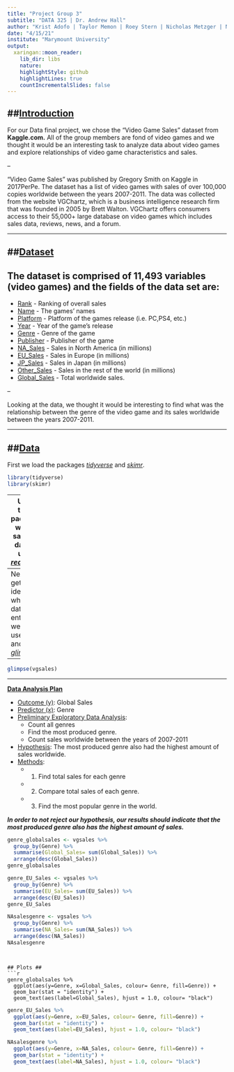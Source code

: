 ```yaml
---
title: "Project Group 3"
subtitle: "DATA 325 | Dr. Andrew Hall"
author: "Krist Adofo | Taylor Memon | Roey Stern | Nicholas Metzger | Nicholas McKenna"
date: "4/15/21"
institute: "Marymount University"
output:
  xaringan::moon_reader:
    lib_dir: libs
    nature:
    highlightStyle: github
    highlightLines: true
    countIncrementalSlides: false
---
```

##**<u>Introduction</u>**
--

For our Data final project, we chose the “Video Game Sales” dataset from **Kaggle.com.** All of the group members are fond of video games and we thought it would be an interesting task to analyze data about video games and explore relationships of video game characteristics and sales.

--

“Video Game Sales” was published by Gregory Smith on Kaggle in 2017PerPe. The dataset has a list of video games with sales of over 100,000 copies worldwide between the years 2007-2011. The data was collected from the website VGChartz, which is a business intelligence research firm that was founded in 2005 by Brett Walton. VGChartz offers consumers access to their 55,000+ large database on video games which includes sales data, reviews, news, and a forum. 

---

##<u>Dataset</u>
--

The dataset is comprised of 11,493 variables (video games) and the fields of the data set are: 
--

* <u>Rank</u> - Ranking of overall sales
* <u>Name</u> - The games' names
* <u>Platform</u> - Platform of the games release (i.e. PC,PS4, etc.)
* <u>Year</u> - Year of the game's release
* <u>Genre</u> - Genre of the game
* <u>Publisher</u> - Publisher of the game
* <u>NA_Sales</u> - Sales in North America (in millions)
* <u>EU_Sales</u> - Sales in Europe (in millions)
* <u>JP_Sales</u> - Sales in Japan (in millions)
* <u>Other_Sales</u> - Sales in the rest of the world (in millions)
* <u>Global_Sales</u> - Total worldwide sales.

--

Looking at the data, we thought it would be interesting to find what was the relationship between the genre of the video game and its sales worldwide between the years 2007-2011.

---

##<u>Data</u> 
--

First we load the packages *<u>tidyverse</u>* and *<u>skimr</u>*. 

```r
library(tidyverse)
library(skimr)
```
--
Using these packages we can save the dataset using *<u>read_csv</u>*.

```r
vgsales <- read_csv ("https://raw.githubusercontent.com/MU-DATA325/Group3/main/data/vgsales.csv")
```
---
Next, to get an idea of what the dataset entails, we will use *<u>skim</u>* and *<u>glimpse</u>*.
```r
skim(vgsales) 
```
---
```r
glimpse(vgsales)
```

---
**<u>Data Analysis Plan</u>**

* <u>Outcome (y)</u>: Global Sales
* <u>Predictor (x)</u>: Genre
* <u>Preliminary Exploratory Data Analysis</u>: 
  + Count all genres
  + Find the most produced genre.
  + Count sales worldwide between the years of 2007-2011
* <u>Hypothesis</u>: The most produced genre also had the highest amount of sales worldwide. 
* <u>Methods</u>: 
  + 1. Find total sales for each genre 
  + 2. Compare total sales of each genre. 
  + 3. Find the most popular genre in the world. 

***In order to not reject our hypothesis, our results should indicate that the most produced genre also has the highest amount of sales.***

```r
genre_globalsales <- vgsales %>% 
  group_by(Genre) %>% 
  summarise(Global_Sales= sum(Global_Sales)) %>%
  arrange(desc(Global_Sales))
genre_globalsales
```
```r
genre_EU_Sales <- vgsales %>% 
  group_by(Genre) %>% 
  summarise(EU_Sales= sum(EU_Sales)) %>%
  arrange(desc(EU_Sales))
genre_EU_Sales
```

```r
NAsalesgenre <- vgsales %>% 
  group_by(Genre) %>% 
  summarise(NA_Sales= sum(NA_Sales)) %>%
  arrange(desc(NA_Sales))
NAsalesgenre
```

```


## Plots ##
```r
genre_globalsales %>%
  ggplot(aes(y=Genre, x=Global_Sales, colour= Genre, fill=Genre)) +
  geom_bar(stat = "identity") +
  geom_text(aes(label=Global_Sales), hjust = 1.0, colour= "black")
```
```r
genre_EU_Sales %>%
  ggplot(aes(y=Genre, x=EU_Sales, colour= Genre, fill=Genre)) +
  geom_bar(stat = "identity") +
  geom_text(aes(label=EU_Sales), hjust = 1.0, colour= "black")
```

```r
NAsalesgenre %>%
  ggplot(aes(y=Genre, x=NA_Sales, colour= Genre, fill=Genre)) +
  geom_bar(stat = "identity") +
  geom_text(aes(label=NA_Sales), hjust = 1.0, colour= "black")
```

